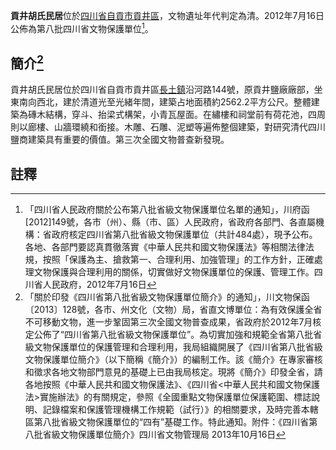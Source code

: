 {{msg:四川省文物保護單位
|名稱 = 貢井胡氏民居
|編號 = 116
|圖片 = 
|級別 = S8
|分類 = 
|時代 = [[清代|清代]]
|地点 = [[四川省|四川省]][[自貢市|自貢市]][[貢井區|貢井區]]
|坐標 =
|登錄 = 2012年7月16日
}}
'''貢井胡氏民居'''位於[[四川省|四川省]][[自貢市|自貢市]][[貢井區|貢井區]]，文物遺址年代判定為清。2012年7月16日公佈為第八批四川省文物保護單位<ref>「四川省人民政府關於公布第八批省級文物保護單位名單的通知」，川府函[2012]149號，各市（州）、縣（市、區）人民政府，省政府各部門、各直屬機構：省政府核定四川省第八批省級文物保護單位（共計484處），現予公布。各地、各部門要認真貫徹落實《中華人民共和國文物保護法》等相關法律法規，按照「保護為主、搶救第一、合理利用、加強管理」的工作方針，正確處理文物保護與合理利用的關係，切實做好文物保護單位的保護、管理工作。四川省人民政府，2012年7月16日</ref>。
== 簡介<ref>「關於印發《四川省第八批省級文物保護單位簡介》的通知」，川文物保函〔2013〕128號，各市、州文化（文物）局，省直文博單位：為有效保護全省不可移動文物，進一步鞏固第三次全國文物普查成果，省政府於2012年7月核定公佈了“四川省第八批省級文物保護單位”。為切實加強和規範全省第八批省級文物保護單位的保護管理和合理利用，我局組織開展了《四川省第八批省級文物保護單位簡介》（以下簡稱《簡介》）的編制工作。該《簡介》在專家審核和徵求各地文物部門意見的基礎上已由我局核定。現將《簡介》印發全省，請各地按照《中華人民共和國文物保護法》、《四川省<中華人民共和國文物保護法>實施辦法》的有關規定，參照《全國重點文物保護單位保護範圍、標誌說明、記錄檔案和保護管理機構工作規範（試行）》的相關要求，及時完善本轄區第八批省級文物保護單位的“四有”基礎工作。特此通知。附件：《四川省第八批省級文物保護單位簡介》四川省文物管理局  2013年10月16日</ref> ==
貢井胡氏民居位於四川省自貢市貢井區[[長土鎮|長土鎮]]沿河路144號，原貢井鹽廠廠部，坐東南向西北，建於清道光至光緒年間，建築占地面積約2562.2平方公尺。整體建築為磚木結構，穿斗、抬梁式構架，小青瓦屋面。在繡樓和祠堂前有荷花池，四周則以廊樓、山牆環繞和銜接。木雕、石雕、泥塑等遍佈整個建築，對研究清代四川鹽商建築具有重要的價值。第三次全國文物普查新發現。
==註釋==
{{reflist}}
{{文物保護單位小作品}}